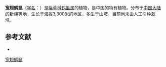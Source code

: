 {{Speciesbox
| name = 宽翅鹤虱
| status = 
| status_system = 
| image =
| genus = Lappula
| species = platyptera
| authority = C.
}}

'''宽翅鹤虱'''（[[学名|学名]]：{{lang|la|''Lappula platyptera''}}）是[[紫草科|紫草科]][[鹤虱属|鹤虱属]]的植物，是中国的特有植物。分布于[[中国大陆|中国大陆]]的[[新疆|新疆]]等地，生长于海拔3,300米的地区，多生于山坡，目前尚未由人工引种栽培。

== 参考文献 ==
<div class="references-small">
* {{cite web| url =http://www.bioinfo.cn/db05/KmzwSpecies.php?action=view&id=30868| title =宽翅鹤虱| work =《中国高等植物数据库全库》| publisher =中国科学院微生物研究所| author =昆明植物研究所| accessdate =2009-02-26| deadurl =yes| archiveurl =https://web.archive.org/web/20160305032857/http://www.bioinfo.cn/db05/KmzwSpecies.php?action=view&id=30868| archivedate =2016-03-05}}
</div>
{{Taxonbar|from=Q15232878}}

[[Category:鹤虱属|宽翅鹤虱]]


{{植物小作品}}